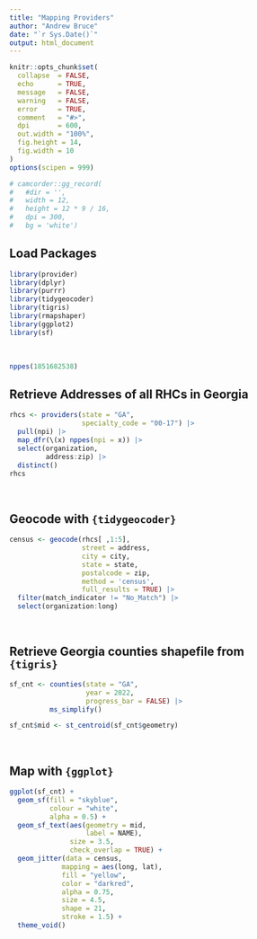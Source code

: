 ```yaml
---
title: "Mapping Providers"
author: "Andrew Bruce"
date: "`r Sys.Date()`"
output: html_document
---
```


```r
knitr::opts_chunk$set(
  collapse  = FALSE,
  echo      = TRUE, 
  message   = FALSE, 
  warning   = FALSE,
  error     = TRUE,
  comment   = "#>",
  dpi       = 600, 
  out.width = "100%",
  fig.height = 14,
  fig.width = 10
)
options(scipen = 999)

# camcorder::gg_record(
#   #dir = '',
#   width = 12,
#   height = 12 * 9 / 16,
#   dpi = 300,
#   bg = 'white')
```


## Load Packages

```r
library(provider)
library(dplyr)
library(purrr)
library(tidygeocoder)
library(tigris)
library(rmapshaper)
library(ggplot2)
library(sf)
```

<br>

```r
nppes(1851682538)
```


## Retrieve Addresses of all RHCs in Georgia

```r
rhcs <- providers(state = "GA", 
                  specialty_code = "00-17") |> 
  pull(npi) |> 
  map_dfr(\(x) nppes(npi = x)) |> 
  select(organization, 
         address:zip) |> 
  distinct()
rhcs
```

<br>

## Geocode with `{tidygeocoder}`

```r
census <- geocode(rhcs[ ,1:5],
                  street = address,
                  city = city, 
                  state = state,
                  postalcode = zip, 
                  method = 'census', 
                  full_results = TRUE) |> 
  filter(match_indicator != "No_Match") |> 
  select(organization:long)
```

<br>

## Retrieve Georgia counties shapefile from `{tigris}`

```r
sf_cnt <- counties(state = "GA", 
                   year = 2022, 
                   progress_bar = FALSE) |> 
          ms_simplify()

sf_cnt$mid <- st_centroid(sf_cnt$geometry)
```

<br>

## Map with `{ggplot}`

```r
ggplot(sf_cnt) + 
  geom_sf(fill = "skyblue", 
          colour = "white", 
          alpha = 0.5) +
  geom_sf_text(aes(geometry = mid, 
                   label = NAME),
               size = 3.5,
               check_overlap = TRUE) +
  geom_jitter(data = census,
             mapping = aes(long, lat), 
             fill = "yellow", 
             color = "darkred", 
             alpha = 0.75, 
             size = 4.5, 
             shape = 21,
             stroke = 1.5) +
  theme_void()
```



